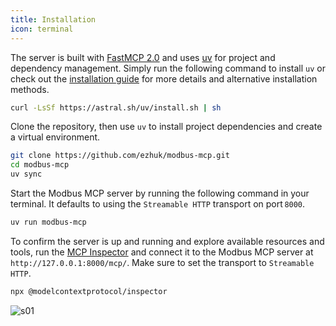 ```yaml
---
title: Installation
icon: terminal
---
```


The server is built with [FastMCP 2.0](https://gofastmcp.com/getting-started/welcome) and uses [uv](https://github.com/astral-sh/uv) for project and dependency management. Simply run the following command to install `uv` or check out the [installation guide](https://docs.astral.sh/uv/getting-started/installation/) for more details and alternative installation methods.

```bash
curl -LsSf https://astral.sh/uv/install.sh | sh
```

Clone the repository, then use `uv` to install project dependencies and create a virtual environment.

```bash
git clone https://github.com/ezhuk/modbus-mcp.git
cd modbus-mcp
uv sync
```

Start the Modbus MCP server by running the following command in your terminal. It defaults to using the `Streamable HTTP` transport on port `8000`.

```bash
uv run modbus-mcp
```

To confirm the server is up and running and explore available resources and tools, run the [MCP Inspector](https://modelcontextprotocol.io/docs/tools/inspector) and connect it to the Modbus MCP server at `http://127.0.0.1:8000/mcp/`. Make sure to set the transport to `Streamable HTTP`.

```bash
npx @modelcontextprotocol/inspector
```

![s01](https://github.com/user-attachments/assets/e3673921-0396-4561-8640-884e9cef609a)
